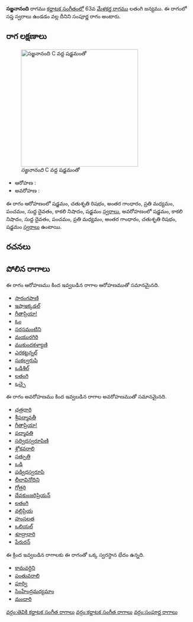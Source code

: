 {{Infobox ragam
	| name          	= సజ్జనానంది
	| synonym	    	= 
	| mela          	= 
	| chakra        	= 
	| janaka        	= 
	| type          	= సంపూర్ణ
	| arohanam      	= {{svaraC|S|R2|G3|M2|P|D1|N3|S'}} 
	| avarohanam    	= {{svaraC|S'|N3|D1|P|M2|G3|R2|S}}
	| jeeva         	=
	| chhaya        	=
	| nyasa         	=
	| vishesha      	= 
	| equivalent  		= 
}}
{{కర్ణాటక సంగీత రాగాలు}}
'''సజ్జనానంది''' రాగము [[కర్ణాటక సంగీతం]]లో 63వ [[మేళకర్త రాగము]] లతంగి జన్యము.  ఈ రాగంలో సప్త స్వరాలు ఉండడం వల్ల దీనిని సంపూర్ణ రాగం అంటారు.


==రాగ లక్షణాలు==
[[Image:sajjananandi_kb2wiki.png|thumb|right|316px|''సజ్జనానంది'' C వద్ద షడ్జమంతో]]

* ఆరోహణ : {{svaraC|S|R2|G3|M2|P|D1|N3|S'}} 
* అవరోహణ : {{svaraC|S'|N3|D1|P|M2|G3|R2|S}}

ఈ రాగం ఆరోహణంలో షడ్జమం, చతుశృతి రిషభం, అంతర గాంధారం, ప్రతి మధ్యమం, పంచమం, సుద్ద దైవతం, కాకలి  నిషాదం, షడ్జమం [[స్వరాలు]], అవరోహణంలో షడ్జమం, కాకలి  నిషాదం, సుద్ద దైవతం, పంచమం, ప్రతి మధ్యమం, అంతర గాంధారం, చతుశృతి రిషభం, షడ్జమం [[స్వరాలు]] ఉంటాయి.

==రచనలు==



==పోలిన రాగాలు==
ఈ రాగం ఆరోహణము కింద ఇవ్వబడిన రాగాల ఆరోహణముతో సమానమైనది.
* [[సారంగపాణి]]
* [[ఇషాఇక్కడల్]]
* [[గీతాప్రియా!]]
* [[ఓం]]
* [[సరసమంటిని]]
* [[మయురగిరి]]
* [[ముకుందకళ్యాణి]]
* [[ఎరకట్టన్నల్]]
* [[సుకల్వరుపి]]
* [[ ఒడిశిల్]]
* [[లతంగి]]
* [[ఒచ్చై]]

ఈ రాగం అవరోహణము కింద ఇవ్వబడిన రాగాల అవరోహణముతో సమానమైనది.
* [[ ఛత్రధారి]]
* [[శ్రీపద్మావతీ]]
* [[గీతాప్రియా!]]
* [[పద్మావతి]]
* [[సద్విదస్వరూపిణి]]
* [[శ్లోకవరాలి]]
* [[సత్పుత్రి]]
* [[ఒడి]]
* [[షడ్విధస్వరూపి]]
* [[లీలావినోదిని]]
* [[గోత్రరి]]
* [[దేవకుంజరిప్రియన్]]
* [[లతంగి]]
* [[వల్లిప్రియ]]
* [[హంసలత]]
* [[ఒలియల్]]
* [[శూద్రాధారి]]
* [[ పేరురన్]]

ఈ క్రింద ఇవ్వబడిన రాగాలకు ఈ రాగంతో ఒక్క స్వరస్థాన భేదం ఉన్నది.
* [[కామవర్ధిని]]
* [[పంతువరాలి]]
* [[పూర్వి]]
* [[సింహేంద్రమధ్యమాం]]
* [[మందారి]]



[[వర్గం:తెవికి కర్ణాటక సంగీత రాగాలు]]
[[వర్గం:కర్ణాటక సంగీత రాగాలు]]
[[వర్గం:సంపూర్ణ రాగాలు]]